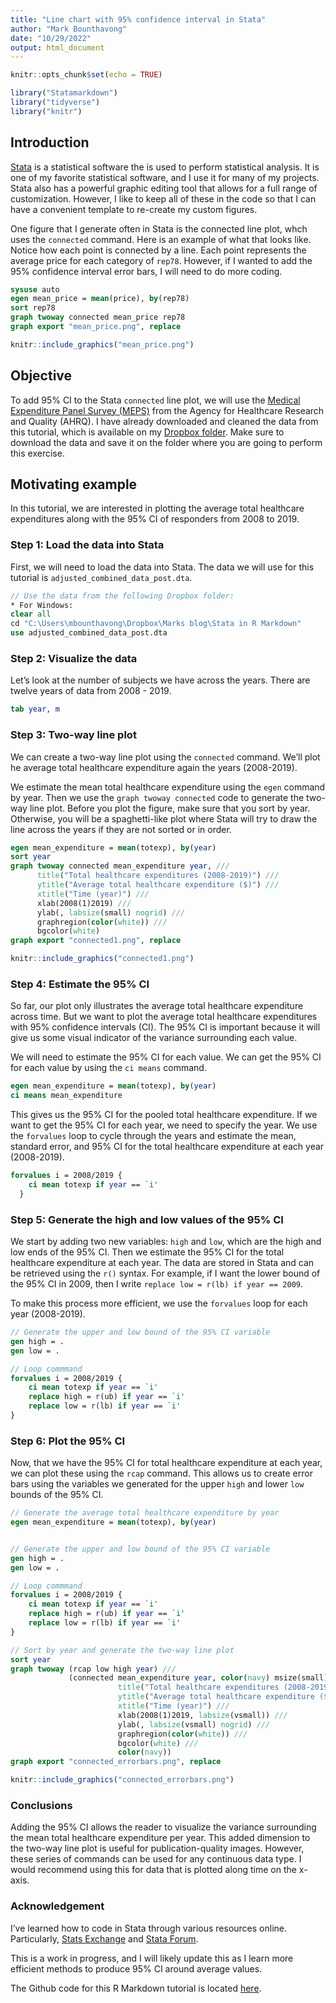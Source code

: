 ```yaml
---
title: "Line chart with 95% confidence interval in Stata"
author: "Mark Bounthavong"
date: "10/29/2022"
output: html_document
---
```


```r
knitr::opts_chunk$set(echo = TRUE)
```


```r
library("Statamarkdown")
library("tidyverse")
library("knitr")
```

## Introduction
[Stata](https://www.stata.com/company/) is a statistical software the is used to perform statistical analysis. It is one of my favorite statistical software, and I use it for many of my projects. Stata also has a powerful graphic editing tool that allows for a full range of customization. However, I like to keep all of these in the code so that I can have a convenient template to re-create my custom figures. 

One figure that I generate often in Stata is the connected line plot, whch uses the `connected` command. Here is an example of what that looks like. Notice how each point is connected by a line. Each point represents the average price for each category of `rep78`. However, if I wanted to add the 95% confidence interval error bars, I will need to do more coding. 

```stata
sysuse auto
egen mean_price = mean(price), by(rep78)
sort rep78
graph twoway connected mean_price rep78
graph export "mean_price.png", replace
```

```r
knitr::include_graphics("mean_price.png")
```

## Objective
To add 95% CI to the Stata `connected` line plot, we will use the [Medical Expenditure Panel Survey (MEPS)](https://www.meps.ahrq.gov/mepsweb/) from the Agency for Healthcare Research and Quality (AHRQ). I have already downloaded and cleaned the data from this tutorial, which is available on my [Dropbox folder](https://www.dropbox.com/sh/ophzbm5u1hc5j3x/AAAKpxAmgUtWm5fc87bzjO-la?dl=0). Make sure to download the data and save it on the folder where you are going to perform this exercise. 

## Motivating example
In this tutorial, we are interested in plotting the average total healthcare expenditures along with the 95% CI of responders from 2008 to 2019. 

### Step 1: Load the data into Stata
First, we will need to load the data into Stata. The data we will use for this tutorial is `adjusted_combined_data_post.dta`. 

```stata
// Use the data from the following Dropbox folder:
* For Windows:
clear all 
cd "C:\Users\mbounthavong\Dropbox\Marks blog\Stata in R Markdown"
use adjusted_combined_data_post.dta
```

### Step 2: Visualize the data
Let's look at the number of subjects we have across the years. There are twelve years of data from 2008 - 2019. 

```stata
tab year, m
```


### Step 3: Two-way line plot
We can create a two-way line plot using the `connected` command. We'll plot he average total healthcare expenditure again the years (2008-2019). 

We estimate the mean total healthcare expenditure using the `egen` command by year. Then we use the `graph twoway connected` code to generate the two-way line plot. Before you plot the figure, make sure that you sort by year. Otherwise, you will be a spaghetti-like plot where Stata will try to draw the line across the years if they are not sorted or in order. 

```stata
egen mean_expenditure = mean(totexp), by(year)
sort year
graph twoway connected mean_expenditure year, ///
      title("Total healthcare expenditures (2008-2019)") ///
      ytitle("Average total healthcare expenditure ($)") ///
      xtitle("Time (year)") ///
      xlab(2008(1)2019) ///
      ylab(, labsize(small) nogrid) ///
      graphregion(color(white)) ///
      bgcolor(white)
graph export "connected1.png", replace
```

```r
knitr::include_graphics("connected1.png")
```

### Step 4: Estimate the 95% CI
So far, our plot only illustrates the average total healthcare expenditure across time. But we want to plot the average total healthcare expenditures with 95% confidence intervals (CI). The 95% CI is important because it will give us some visual indicator of the variance surrounding each value. 

We will need to estimate the 95% CI for each value. We can get the 95% CI for each value by using the `ci means` command. 
```stata
egen mean_expenditure = mean(totexp), by(year)
ci means mean_expenditure
```

This gives us the 95% CI for the pooled total healthcare expenditure. If we want to get the 95% CI for each year, we need to specify the year. We use the `forvalues` loop to cycle through the years and estimate the mean, standard error, and 95% CI for the total healthcare expenditure at each year (2008-2019). 

```stata
forvalues i = 2008/2019 {
	ci mean totexp if year == `i'
  }
```

### Step 5: Generate the high and low values of the 95% CI
We start by adding two new variables: `high` and `low`, which are the high and low ends of the 95% CI. Then we estimate the 95% CI for the total healthcare expenditure at each year. The data are stored in Stata and can be retrieved using the `r()` syntax. For example, if I want the lower bound of the 95% CI in 2009, then I write `replace low = r(lb) if year == 2009`. 

To make this process more efficient, we use the `forvalues` loop for each year (2008-2019). 

```stata
// Generate the upper and low bound of the 95% CI variable
gen high = .
gen low = .

// Loop commmand
forvalues i = 2008/2019 {
	ci mean totexp if year == `i'
	replace high = r(ub) if year == `i'
	replace low = r(lb) if year == `i'
}
```

### Step 6: Plot the 95% CI
Now, that we have the 95% CI for total healthcare expenditure at each year, we can plot these using the `rcap` command. This allows us to create error bars using the variables we generated for the upper `high` and lower `low` bounds of the 95% CI. 

```stata
// Generate the average total healthcare expenditure by year
egen mean_expenditure = mean(totexp), by(year)


// Generate the upper and low bound of the 95% CI variable
gen high = .
gen low = .

// Loop commmand
forvalues i = 2008/2019 {
	ci mean totexp if year == `i'
	replace high = r(ub) if year == `i'
	replace low = r(lb) if year == `i'
}

// Sort by year and generate the two-way line plot
sort year
graph twoway (rcap low high year) ///
             (connected mean_expenditure year, color(navy) msize(small) ///
                        title("Total healthcare expenditures (2008-2019)") ///
                        ytitle("Average total healthcare expenditure ($)") ///
                        xtitle("Time (year)") ///
                        xlab(2008(1)2019, labsize(vsmall)) ///
                        ylab(, labsize(vsmall) nogrid) ///
                        graphregion(color(white)) ///
                        bgcolor(white) ///
						color(navy))
graph export "connected_errorbars.png", replace
```

```r
knitr::include_graphics("connected_errorbars.png")
```

### Conclusions
Adding the 95% CI allows the reader to visualize the variance surrounding the mean total healthcare expenditure per year. This added dimension to the two-way line plot is useful for publication-quality images. However, these series of commands can be used for any continuous data type. I would recommend using this for data that is plotted along time on the x-axis. 


### Acknowledgement
I've learned how to code in Stata through various resources online. Particularly, [Stats Exchange](https://stats.stackexchange.com/) and [Stata Forum](https://www.statalist.org/forums/forum/general-stata-discussion/general/1560200-adding-confidence-intervals-to-a-two-way-line-graph). 

This is a work in progress, and I will likely update this as I learn more efficient methods to produce 95% CI around average values. 

The Github code for this R Markdown tutorial is located [here](https://github.com/mbounthavong/STATA-programming-and-codes/blob/4201dedddd943a546f5fa8df06bc3060296f7904/two-way%20line%20plot%20and%2095%25%20confidence%20intervals).
